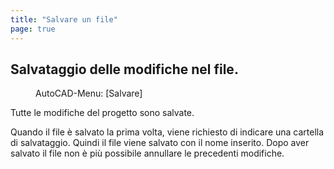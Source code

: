 ```yaml
---
title: "Salvare un file"
page: true
---
```

## Salvataggio delle modifiche nel file.
 <Menu>AutoCAD-Menu: [Salvare] </Menu> 

Tutte le modifiche del progetto sono salvate.

<Success>
Quando il file &#232; salvato la prima volta, viene richiesto di indicare una cartella di salvataggio. Quindi il file viene salvato con il nome inserito.
</Success>

<Warning>
Dopo aver salvato il file non &#232; pi&#249; possibile annullare le precedenti modifiche.
</Warning>
